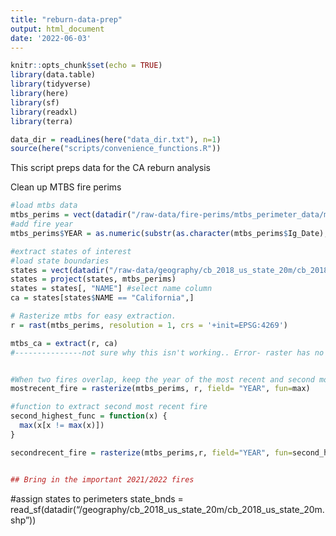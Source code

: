 ```yaml
---
title: "reburn-data-prep"
output: html_document
date: '2022-06-03'
---
```


```r
knitr::opts_chunk$set(echo = TRUE)
library(data.table)
library(tidyverse)
library(here)
library(sf)
library(readxl)
library(terra)

data_dir = readLines(here("data_dir.txt"), n=1)
source(here("scripts/convenience_functions.R"))

```

This script preps data for the CA reburn analysis

Clean up MTBS fire perims
```r
#load mtbs data
mtbs_perims = vect(datadir("/raw-data/fire-perims/mtbs_perimeter_data/mtbs_perims_DD.shp")) #Mercator (EPSG: 4269?)
#add fire year
mtbs_perims$YEAR = as.numeric(substr(as.character(mtbs_perims$Ig_Date), 1,4)) 

#extract states of interest
#load state boundaries
states = vect(datadir("/raw-data/geography/cb_2018_us_state_20m/cb_2018_us_state_20m.shp"))
states = project(states, mtbs_perims)
states = states[, "NAME"] #select name column
ca = states[states$NAME == "California",]

# Rasterize mtbs for easy extraction.  
r = rast(mtbs_perims, resolution = 1, crs = '+init=EPSG:4269') 

mtbs_ca = extract(r, ca)
#---------------not sure why this isn't working.. Error- raster has no value


#When two fires overlap, keep the year of the most recent and second most recent
mostrecent_fire = rasterize(mtbs_perims, r, field= "YEAR", fun=max)

#function to extract second most recent fire 
second_highest_func = function(x) {
  max(x[x != max(x)])    
}

secondrecent_fire = rasterize(mtbs_perims,r, field="YEAR", fun=second_highest_func)


## Bring in the important 2021/2022 fires
```

#assign states to perimeters
state_bnds = read_sf(datadir("/geography/cb_2018_us_state_20m/cb_2018_us_state_20m.shp"))
